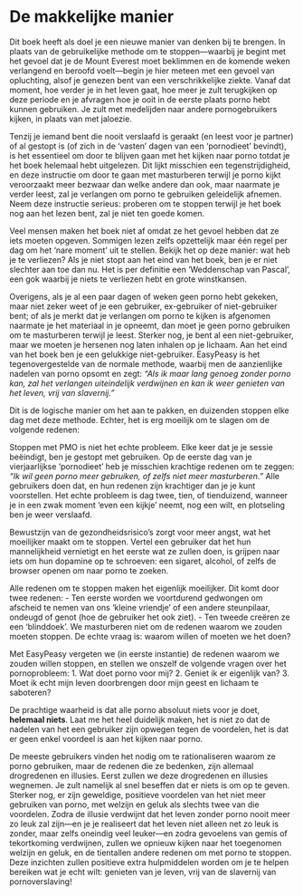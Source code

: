 # De makkelijke manier

Dit boek heeft als doel je een nieuwe manier van denken bij te brengen. In plaats van de gebruikelijke methode om te stoppen—waarbij je begint met het gevoel dat je de Mount Everest moet beklimmen en de komende weken verlangend en beroofd voelt—begin je hier meteen met een gevoel van opluchting, alsof je genezen bent van een verschrikkelijke ziekte. Vanaf dat moment, hoe verder je in het leven gaat, hoe meer je zult terugkijken op deze periode en je afvragen hoe je ooit in de eerste plaats porno hebt kunnen gebruiken. Je zult met medelijden naar andere pornogebruikers kijken, in plaats van met jaloezie.

Tenzij je iemand bent die nooit verslaafd is geraakt (en leest voor je partner) of al gestopt is (of zich in de 'vasten' dagen van een 'pornodieet' bevindt), is het essentieel om door te blijven gaan met het kijken naar porno totdat je het boek helemaal hebt uitgelezen. Dit lijkt misschien een tegenstrijdigheid, en deze instructie om door te gaan met masturberen terwijl je porno kijkt veroorzaakt meer bezwaar dan welke andere dan ook, maar naarmate je verder leest, zal je verlangen om porno te gebruiken geleidelijk afnemen. Neem deze instructie serieus: proberen om te stoppen terwijl je het boek nog aan het lezen bent, zal je niet ten goede komen.

Veel mensen maken het boek niet af omdat ze het gevoel hebben dat ze iets moeten opgeven. Sommigen lezen zelfs opzettelijk maar één regel per dag om het ‘nare moment’ uit te stellen. Bekijk het op deze manier: wat heb je te verliezen? Als je niet stopt aan het eind van het boek, ben je er niet slechter aan toe dan nu. Het is per definitie een ‘Weddenschap van Pascal’, een gok waarbij je niets te verliezen hebt en grote winstkansen.

Overigens, als je al een paar dagen of weken geen porno hebt gekeken, maar niet zeker weet of je een gebruiker, ex-gebruiker of niet-gebruiker bent; of als je merkt dat je verlangen om porno te kijken is afgenomen naarmate je het materiaal in je opneemt, dan moet je geen porno gebruiken om te masturberen terwijl je leest. Sterker nog, je bent al een niet-gebruiker, maar we moeten je hersenen nog laten inhalen op je lichaam. Aan het eind van het boek ben je een gelukkige niet-gebruiker. EasyPeasy is het tegenovergestelde van de normale methode, waarbij men de aanzienlijke nadelen van porno opsomt en zegt: _“Als ik maar lang genoeg zonder porno kan, zal het verlangen uiteindelijk verdwijnen en kan ik weer genieten van het leven, vrij van slavernij.”_

Dit is de logische manier om het aan te pakken, en duizenden stoppen elke dag met deze methode. Echter, het is erg moeilijk om te slagen om de volgende redenen:

Stoppen met PMO is niet het echte probleem. Elke keer dat je je sessie beëindigt, ben je gestopt met gebruiken. Op de eerste dag van je vierjaarlijkse 'pornodieet' heb je misschien krachtige redenen om te zeggen: _“Ik wil geen porno meer gebruiken, of zelfs niet meer masturberen.”_ Alle gebruikers doen dat, en hun redenen zijn krachtiger dan je je kunt voorstellen. Het echte probleem is dag twee, tien, of tienduizend, wanneer je in een zwak moment 'even een kijkje' neemt, nog een wilt, en plotseling ben je weer verslaafd.


Bewustzijn van de gezondheidsrisico’s zorgt voor meer angst, wat het moeilijker maakt om te stoppen. Vertel een gebruiker dat het hun mannelijkheid vernietigt en het eerste wat ze zullen doen, is grijpen naar iets om hun dopamine op te schroeven: een sigaret, alcohol, of zelfs de browser openen om naar porno te zoeken.

Alle redenen om te stoppen maken het eigenlijk moeilijker. Dit komt door twee redenen:
- Ten eerste worden we voortdurend gedwongen om afscheid te nemen van ons 'kleine vriendje' of een andere steunpilaar, ondeugd of genot (hoe de gebruiker het ook ziet). 
- Ten tweede creëren ze een 'blinddoek'. We masturberen niet om de redenen waarom we zouden moeten stoppen. De echte vraag is: waarom willen of moeten we het doen?

Met EasyPeasy vergeten we (in eerste instantie) de redenen waarom we zouden willen stoppen, en stellen we onszelf de volgende vragen over het pornoprobleem:
1.  Wat doet porno voor mij?
2.  Geniet ik er eigenlijk van?
3.  Moet ik echt mijn leven doorbrengen door mijn geest en lichaam te saboteren?

De prachtige waarheid is dat alle porno absoluut niets voor je doet, **helemaal niets**. Laat me het heel duidelijk maken, het is niet zo dat de nadelen van het een gebruiker zijn opwegen tegen de voordelen, het is dat er geen enkel voordeel is aan het kijken naar porno. 

De meeste gebruikers vinden het nodig om te rationaliseren waarom ze porno gebruiken, maar de redenen die ze bedenken, zijn allemaal drogredenen en illusies. Eerst zullen we deze drogredenen en illusies wegnemen. Je zult namelijk al snel beseffen dat er niets is om op te geven. Sterker nog, er zijn geweldige, positieve voordelen van het niet meer gebruiken van porno, met welzijn en geluk als slechts twee van die voordelen. Zodra de illusie verdwijnt dat het leven zonder porno nooit meer zo leuk zal zijn—en je je realiseert dat het leven niet alleen net zo leuk is zonder, maar zelfs oneindig veel leuker—en zodra gevoelens van gemis of tekortkoming verdwijnen, zullen we opnieuw kijken naar het toegenomen welzijn en geluk, en de tientallen andere redenen om met porno te stoppen. Deze inzichten zullen positieve extra hulpmiddelen worden om je te helpen bereiken wat je echt wilt: genieten van je leven, vrij van de slavernij van pornoverslaving!